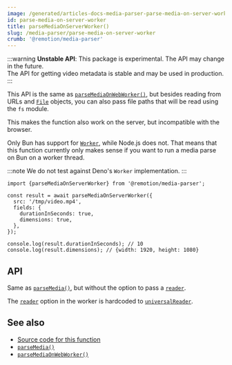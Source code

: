 ```yaml
---
image: /generated/articles-docs-media-parser-parse-media-on-server-worker.png
id: parse-media-on-server-worker
title: parseMediaOnServerWorker()
slug: /media-parser/parse-media-on-server-worker
crumb: '@remotion/media-parser'
---
```


:::warning
**Unstable API**: This package is experimental. The API may change in the future.  
The API for getting video metadata is stable and may be used in production.
:::

This API is the same as [`parseMediaOnWebWorker()`](/docs/media-parser/parse-media-on-web-worker), but besides reading from URLs and [`File`](https://developer.mozilla.org/en-US/docs/Web/API/File) objects, you can also pass file paths that will be read using the `fs` module.

This makes the function also work on the server, but incompatible with the browser.

Only Bun has support for [`Worker`](https://developer.mozilla.org/en-US/docs/Web/API/Worker), while Node.js does not. That means that this function currently only makes sense if you want to run a media parse on Bun on a worker thread.

:::note
We do not test against Deno's `Worker` implementation.
:::

```tsx twoslash title="Parsing a video on a Bun Worker"
import {parseMediaOnServerWorker} from '@remotion/media-parser';

const result = await parseMediaOnServerWorker({
  src: '/tmp/video.mp4',
  fields: {
    durationInSeconds: true,
    dimensions: true,
  },
});

console.log(result.durationInSeconds); // 10
console.log(result.dimensions); // {width: 1920, height: 1080}
```

## API

Same as [`parseMedia()`](/docs/media-parser/parse-media), but without the option to pass a [`reader`](/docs/media-parser/parse-media#reader).

The [`reader`](/docs/media-parser/parse-media#reader) option in the worker is hardcoded to [`universalReader`](/docs/media-parser/universal-reader).

## See also

- [Source code for this function](https://github.com/remotion-dev/remotion/blob/main/packages/media-parser/src/parse-media-on-server-worker.ts)
- [`parseMedia()`](/docs/media-parser/parse-media)
- [`parseMediaOnWebWorker()`](/docs/media-parser/parse-media-on-web-worker)
